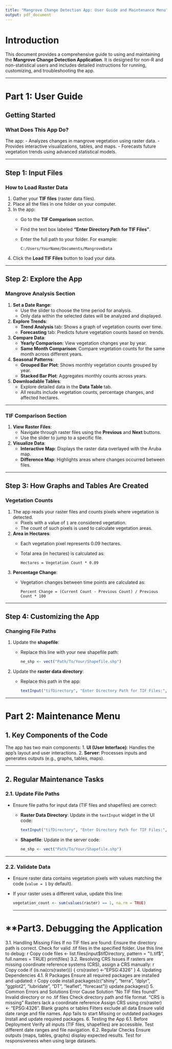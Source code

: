 ---
title: "Mangrove Change Detection App: User Guide and Maintenance Menu"
output: pdf_document
---

# **Introduction**

This document provides a comprehensive guide to using and maintaining the **Mangrove Change Detection Application**. It is designed for non-R and non-statistical users and includes detailed instructions for running, customizing, and troubleshooting the app.

---

# **Part 1: User Guide**

## **Getting Started**

### **What Does This App Do?**
The app:
- Analyzes changes in mangrove vegetation using raster data.
- Provides interactive visualizations, tables, and maps.
- Forecasts future vegetation trends using advanced statistical models.

---

## **Step 1: Input Files**

### **How to Load Raster Data**
1. Gather your **TIF files** (raster data files).
2. Place all the files in one folder on your computer.
3. In the app:
   - Go to the **TIF Comparison** section.
   - Find the text box labeled **"Enter Directory Path for TIF Files"**.
   - Enter the full path to your folder. For example:
     ```
     C:/Users/YourName/Documents/MangroveData
     ```
4. Click the **Load TIF Files** button to load your data.

---

## **Step 2: Explore the App**

### **Mangrove Analysis Section**
1. **Set a Date Range**:
   - Use the slider to choose the time period for analysis.
   - Only data within the selected dates will be analyzed and displayed.

2. **Explore Trends**:
   - **Trend Analysis** tab: Shows a graph of vegetation counts over time.
   - **Forecasting** tab: Predicts future vegetation counts based on trends.

3. **Compare Data**:
   - **Yearly Comparison**: View vegetation changes year by year.
   - **Same Month Comparison**: Compare vegetation counts for the same month across different years.

4. **Seasonal Patterns**:
   - **Grouped Bar Plot**: Shows monthly vegetation counts grouped by year.
   - **Stacked Bar Plot**: Aggregates monthly counts across years.

5. **Downloadable Tables**:
   - Explore detailed data in the **Data Table** tab.
   - All results include vegetation counts, percentage changes, and affected hectares.

---

### **TIF Comparison Section**
1. **View Raster Files**:
   - Navigate through raster files using the **Previous** and **Next** buttons.
   - Use the slider to jump to a specific file.

2. **Visualize Data**:
   - **Interactive Map**: Displays the raster data overlayed with the Aruba map.
   - **Difference Map**: Highlights areas where changes occurred between files.

---

## **Step 3: How Graphs and Tables Are Created**

### **Vegetation Counts**
1. The app reads your raster files and counts pixels where vegetation is detected.
   - Pixels with a value of `1` are considered vegetation.
   - The count of such pixels is used to calculate vegetation areas.

2. **Area in Hectares**:
   - Each vegetation pixel represents 0.09 hectares.
   - Total area (in hectares) is calculated as:
     ```
     Hectares = Vegetation Count * 0.09
     ```

3. **Percentage Change**:
   - Vegetation changes between time points are calculated as:
     ```
     Percent Change = (Current Count - Previous Count) / Previous Count * 100
     ```

---

## **Step 4: Customizing the App**

### **Changing File Paths**
1. Update the **shapefile**:
   - Replace this line with your new shapefile path:
     ```r
     ne_shp <- vect("Path/To/Your/Shapefile.shp")
     ```

2. Update the **raster data directory**:
   - Replace this path in the app:
     ```r
     textInput("tifDirectory", "Enter Directory Path for TIF Files:", value = "Your/Directory/Path")
     ```

---

# **Part 2: Maintenance Menu**

## **1. Key Components of the Code**

The app has two main components:
1. **UI (User Interface)**: Handles the app's layout and user interactions.
2. **Server**: Processes inputs and generates outputs (e.g., graphs, tables, maps).

---

## **2. Regular Maintenance Tasks**

### **2.1. Update File Paths**
- Ensure file paths for input data (TIF files and shapefiles) are correct:
  - **Raster Data Directory**:
    Update in the `textInput` widget in the UI code:
    ```r
    textInput("tifDirectory", "Enter Directory Path for TIF Files:", value = "Your/Directory/Path")
    ```
  - **Shapefile**:
    Update in the server code:
    ```r
    ne_shp <- vect("Path/To/Your/Shapefile.shp")
    ```

---

### **2.2. Validate Data**
- Ensure raster data contains vegetation pixels with values matching the code (`value = 1` by default).
- If your raster uses a different value, update this line:
  ```r
  vegetation_count <- sum(values(raster) == 1, na.rm = TRUE)
  ```
---

# **Part3. Debugging the Application
3.1. Handling Missing Files
If no TIF files are found:
Ensure the directory path is correct.
Check for valid .tif files in the specified folder.
Use this line to debug:
r
Copy code
files <- list.files(input$tifDirectory, pattern = "\\.tif$", full.names = TRUE)
print(files)
3.2. Resolving CRS Issues
If rasters are missing coordinate reference systems (CRS), assign a CRS manually:
r
Copy code
if (is.na(crs(raster))) {
    crs(raster) <- "EPSG:4326"
}
4. Updating Dependencies
4.1. R Packages
Ensure all required packages are installed and updated:
r
Copy code
install.packages(c("shiny", "terra", "dplyr", "ggplot2", "lubridate", "DT", "leaflet", "forecast"))
update.packages()
5. Common Errors and Solutions
Error	Cause	Solution
"No TIF files found!"	Invalid directory or no .tif files	Check directory path and file format.
"CRS is missing"	Rasters lack a coordinate reference	Assign CRS using crs(raster) <- "EPSG:4326".
Blank graphs or tables	Filters exclude all data	Ensure valid date range and file names.
App fails to start	Missing or outdated packages	Install and update required packages.
6. Testing the App
6.1. Before Deployment
Verify all inputs (TIF files, shapefiles) are accessible.
Test different date ranges and file navigation.
6.2. Regular Checks
Ensure outputs (maps, tables, graphs) display expected results.
Test for responsiveness when using large datasets.

